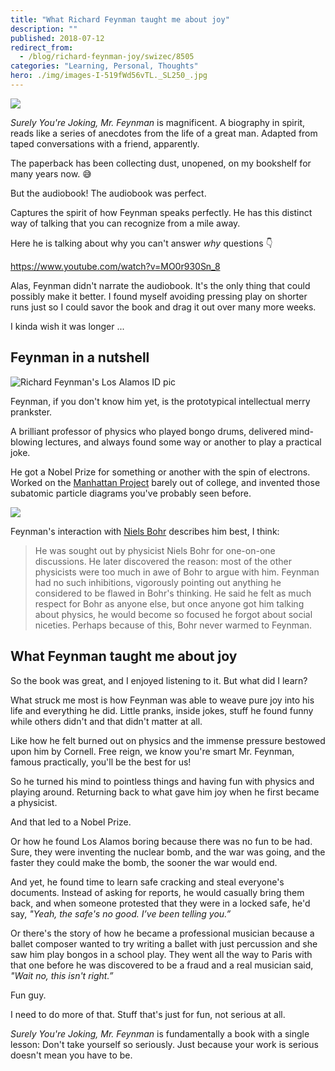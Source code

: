 ```yaml
---
title: "What Richard Feynman taught me about joy"
description: ""
published: 2018-07-12
redirect_from:
  - /blog/richard-feynman-joy/swizec/8505
categories: "Learning, Personal, Thoughts"
hero: ./img/images-I-519fWd56vTL._SL250_.jpg
---
```


[![](./img/images-I-519fWd56vTL._SL250_.jpg)](https://www.amazon.com/Surely-Feynman-Adventures-Curious-Character/dp/0393316041/ref=as_li_ss_il?ie=UTF8&linkCode=li3&tag=ageewitahat-20&linkId=a839c1f710af9c51c52bb3f2e405571c)

_Surely You're Joking, Mr. Feynman_ is magnificent. A biography in spirit, reads like a series of anecdotes from the life of a great man. Adapted from taped conversations with a friend, apparently.

The paperback has been collecting dust, unopened, on my bookshelf for many years now. 😅

But the audiobook! The audiobook was perfect.

Captures the spirit of how Feynman speaks perfectly. He has this distinct way of talking that you can recognize from a mile away.

Here he is talking about why you can't answer _why_ questions 👇

https://www.youtube.com/watch?v=MO0r930Sn_8

Alas, Feynman didn't narrate the audiobook. It's the only thing that could possibly make it better. I found myself avoiding pressing play on shorter runs just so I could savor the book and drag it out over many more weeks.

I kinda wish it was longer ...

## Feynman in a nutshell

![Richard Feynman's Los Alamos ID pic](./img/wikipedia-commons-thumb-e-eb-Richard_Feynman_Los_Alamos_ID_badge.jpg-440px-Richard_Feynman_Los_Alamos_ID_badge.jpg)

Feynman, if you don't know him yet, is the prototypical intellectual merry prankster.

A brilliant professor of physics who played bongo drums, delivered mind-blowing lectures, and always found some way or another to play a practical joke.

He got a Nobel Prize for something or another with the spin of electrons. Worked on the [Manhattan Project](https://en.wikipedia.org/wiki/Manhattan_Project) barely out of college, and invented those subatomic particle diagrams you've probably seen before.

![](./img/blog-wp-content-uploads-2018-07-Feynmann_Diagram_Gluon_Radiation.svg_-1024x654.png)

Feynman's interaction with [Niels Bohr](https://en.wikipedia.org/wiki/Niels_Bohr) describes him best, I think:

> He was sought out by physicist Niels Bohr for one-on-one discussions. He later discovered the reason: most of the other physicists were too much in awe of Bohr to argue with him. Feynman had no such inhibitions, vigorously pointing out anything he considered to be flawed in Bohr's thinking. He said he felt as much respect for Bohr as anyone else, but once anyone got him talking about physics, he would become so focused he forgot about social niceties. Perhaps because of this, Bohr never warmed to Feynman.

## What Feynman taught me about joy

So the book was great, and I enjoyed listening to it. But what did I learn?

What struck me most is how Feynman was able to weave pure joy into his life and everything he did. Little pranks, inside jokes, stuff he found funny while others didn't and that didn't matter at all.

Like how he felt burned out on physics and the immense pressure bestowed upon him by Cornell. Free reign, we know you're smart Mr. Feynman, famous practically, you'll be the best for us!

So he turned his mind to pointless things and having fun with physics and playing around. Returning back to what gave him joy when he first became a physicist.

And that led to a Nobel Prize.

Or how he found Los Alamos boring because there was no fun to be had. Sure, they were inventing the nuclear bomb, and the war was going, and the faster they could make the bomb, the sooner the war would end.

And yet, he found time to learn safe cracking and steal everyone's documents. Instead of asking for reports, he would casually bring them back, and when someone protested that they were in a locked safe, he'd say, _"Yeah, the safe's no good. I’ve been telling you.”_

Or there's the story of how he became a professional musician because a ballet composer wanted to try writing a ballet with just percussion and she saw him play bongos in a school play. They went all the way to Paris with that one before he was discovered to be a fraud and a real musician said, _"Wait no, this isn't right.”_

Fun guy.

I need to do more of that. Stuff that's just for fun, not serious at all.

_Surely You're Joking, Mr. Feynman_ is fundamentally a book with a single lesson: Don't take yourself so seriously. Just because your work is serious doesn't mean you have to be.
